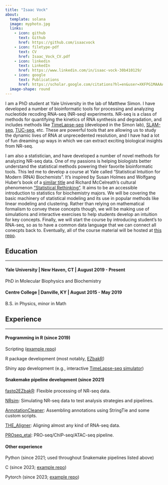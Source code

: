 ```yaml
---
title: "Isaac Vock"
about:
  template: solana
  image: myphoto.jpg
  links:
    - icon: github
      text: Github
      href: https://github.com/isaacvock
    - icon: filetype-pdf
      text: CV
      href: Isaac_Vock_CV.pdf
    - icon: linkedin
      text: LinkedIn
      href: https://www.linkedin.com/in/isaac-vock-30b410129/
    - icon: google
      text: Publications
      href: https://scholar.google.com/citations?hl=en&user=XKFPG1MAAAAJ&view_op=list_works&gmla=AC6lMd_03530ox08mQjOPJmAUeQzKSVF2eCn5Mf2qNXazMsZ4qYldwO0I15IZDgWRKg2ARBsnsUp_vGz3LLbMYoA
  image-shape: round
---
```


I am a PhD student at Yale University in the lab of Matthew Simon. I have developed a number of bioinformatic tools for processing and analyzing nucleotide recoding RNA-seq (NR-seq) experiments. NR-seq is a class of methods for quantifying the kinetics of RNA synthesis and degradation, and includes methods like [TimeLapse-seq](https://www.nature.com/articles/nmeth.4582) (developed in the Simon lab), [SLAM-seq](https://www.nature.com/articles/nmeth.4435), [TUC-seq](https://pubmed.ncbi.nlm.nih.gov/31768978/), etc. These are powerful tools that are allowing us to study the dynamic lives of RNA at unprecedented resolution, and I have had a lot of fun dreaming up ways in which we can extract exciting biological insights from NR-seq.

I am also a statistician, and have developed a number of novel methods for analyzing NR-seq data. One of my passions is helping biologists better understand the statistical methods powering their favorite bioinformatic tools. This led me to develop a course at Yale called "Statistical Intuition for Modern (RNA) Biochemists". It's inspired by Susan Holmes and Wolfgang Huber's book of a [similar title](https://www.huber.embl.de/msmb/) and Richard McCelreath's cultural phenomenon ["Statistical Rethinking"](https://xcelab.net/rm/). It aims to be an accessible introduction to statistics for biochemistry majors. We will be covering the basic machinery of statistical modeling and its use in popular methods like linear modeling and clustering. Rather than relying on mathematical formalism to convey these concepts though, we will be making use of simulations and interactive exercises to help students develop an intuition for key concepts. Finally, we will start the course by introducing student's to RNA-seq, so as to have a common data language that we can connect all conecpts back to. Eventually, all of the course material will be hosted at [this repo](https://github.com/isaacvock/Statistical_Intuition_Book).

## Education

---

#### **Yale University | New Haven, CT | August 2019 - Present**

PhD in Molecular Biophysics and Biochemistry

#### **Centre College | Danville, KY | August 2015 - May 2019**

B.S. in Physics, minor in Math

## Experience

---

#### **Programming in R (since 2019)**

Scripting ([example repo](https://github.com/isaacvock/EZbakRsuite_paper_code))

R package development (most notably, [EZbakR](https://github.com/isaacvock/EZbakR))

Shiny app development (e.g., interactive [TimeLapse-seq simulator](https://isaacvock.shinyapps.io/tl_sim/))
  
#### **Snakemake pipeline development (since 2021)**

[fastq2EZbakR](https://github.com/isaacvock/fastq2EZbakR): Flexible processing of NR-seq data.

[NRsim](https://github.com/isaacvock/NRsim): Simulating NR-seq data to test analysis strategies and pipelines.

[AnnotationCleaner](https://github.com/isaacvock/AnnotationCleaner): Assembling annotations using StringTie and some custom scripts.

[THE_Aligner](https://github.com/isaacvock/THE_Aligner): Aligning almost any kind of RNA-seq data.

[PROseq_etal](https://github.com/isaacvock/PROseq_etal): PRO-seq/ChIP-seq/ATAC-seq pipeline.
  
#### **Other experience**

Python (since 2021; used throughout Snakemake pipelines listed above)

C (since 2023; [example repo](https://github.com/isaacvock/Learning_C))

Pytorch (since 2023; [example repo](https://github.com/isaacvock/Learning_Pytorch))

